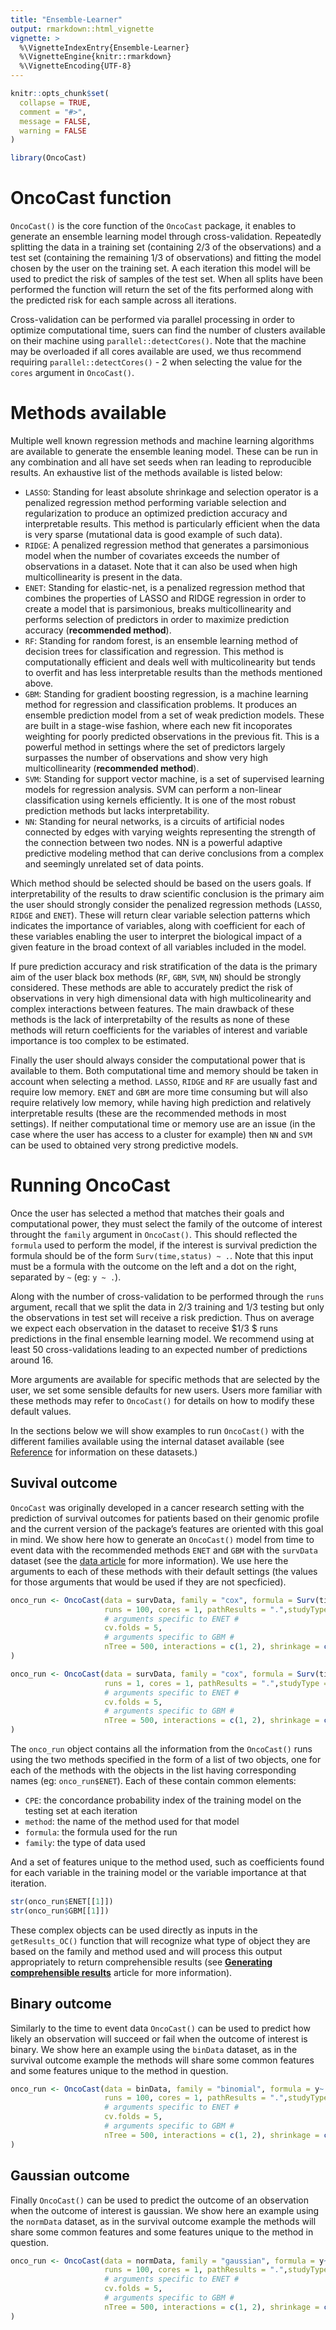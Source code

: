 ```yaml
---
title: "Ensemble-Learner"
output: rmarkdown::html_vignette
vignette: >
  %\VignetteIndexEntry{Ensemble-Learner}
  %\VignetteEngine{knitr::rmarkdown}
  %\VignetteEncoding{UTF-8}
---
```


```r
knitr::opts_chunk$set(
  collapse = TRUE,
  comment = "#>",
  message = FALSE,
  warning = FALSE
)
```

```r
library(OncoCast)
```

# OncoCast function

`OncoCast()` is the core function of the `OncoCast` package, it enables to generate an ensemble learning model through cross-validation. Repeatedly splitting the data in a training set (containing 2/3 of the observations) and a test set (containing the remaining 1/3 of observations) and fitting the model chosen by the user on the training set. A each iteration this model will be used to predict the risk of samples of the test set. When all splits have been performed the function will return the set of the fits performed along with the predicted risk for each sample across all iterations. 

Cross-validation can be performed via parallel processing in order to optimize computational time, suers can find the number of clusters available on their machine using `parallel::detectCores()`. Note that the machine may be overloaded if all cores available are used, we thus recommend requiring `parallel::detectCores()` - 2 when selecting the value for the `cores` argument in `OncoCast()`.


# Methods available

Multiple well known regression methods and machine learning algorithms are available to generate the ensemble leaning model. These can be run in any combination and all have set seeds when ran leading to reproducible results. An exhaustive list of the methods available is listed below:

- `LASSO`: Standing for least absolute shrinkage and selection operator is a penalized regression method performing variable selection and regularization to produce an optimized prediction accuracy and interpretable results. This method is particularly efficient when the data is very sparse (mutational data is good example of such data).
- `RIDGE`: A penalized regression method that generates a parsimonious model when the number of covariates exceeds the number of observations in a dataset. Note that it can also be used when high multicollinearity is present in the data.
- `ENET`: Standing for elastic-net, is a penalized regression method that combines the properties of LASSO and RIDGE regression in order to create a model that is parsimonious, breaks multicollinearity and performs selection of predictors in order to maximize prediction accuracy (<b>recommended method</b>).
- `RF`: Standing for random forest, is an ensemble learning method of decision trees for classification and regression. This method is computationally efficient and deals well with multicolinearity but tends to overfit and has less interpretable results than the methods mentioned above.
- `GBM`: Standing for gradient boosting regression, is a machine learning method for regression and classification problems. It produces an ensemble prediction model from a set of weak prediction models. These are built in a stage-wise fashion, where each new fit incoporates weighting for poorly predicted observations in the previous fit. This is a powerful method in settings where the set of predictors largely surpasses the number of observations and show very high multicollinearity (<b>recommended method</b>). 
- `SVM`: Standing for support vector machine, is a set of supervised learning models for regression analysis. SVM can perform a non-linear classification using kernels efficiently. It is one of the most robust prediction methods but lacks interpretability. 
- `NN`: Standing for neural networks, is a circuits of artificial nodes connected by edges with varying weights representing the strength of the connection between two nodes. NN is a powerful adaptive predictive modeling method that can derive conclusions from a complex and seemingly unrelated set of data points.

Which method should be selected should be based on the users goals. 
If interpretability of the results to draw scientific conclusion is the primary aim the user should strongly consider the penalized regression methods (`LASSO`, `RIDGE` and `ENET`). These will return clear variable selection patterns which indicates the importance of variables, along with coefficient for each of these variables enabling the user to interpret the biological impact of a given feature in the broad context of all variables included in the model.

If pure prediction accuracy and risk stratification of the data is the primary aim of the user black box methods (`RF`, `GBM`, `SVM`, `NN`) should be strongly considered. These methods are able to accurately predict the risk of observations in very high dimensional data with high multicolinearity and complex interactions between features. The main drawback of these methods is the lack of interpretabilty of the results as none of these methods will return coefficients for the variables of interest and variable importance is too complex to be estimated. 

Finally the user should always consider the computational power that is available to them. Both computational time and memory should be taken in account when selecting a method. `LASSO`, `RIDGE` and `RF` are usually fast and require low memory. `ENET` and `GBM` are more time consuming but will also require relatively low memory, while having high prediction and relatively interpretable results (these are the recommended methods in most settings). If neither computational time or memory use are an issue (in the case where the user has access to a cluster for example) then `NN` and `SVM` can be used to obtained very strong predictive models.



# Running OncoCast

Once the user has selected a method that matches their goals and computational power, they must select the family of the outcome of interest throught the `family` argument in `OncoCast()`. This should reflected the `formula` used to perform the model, if the interest is survival prediction the formula should be of the form `Surv(time,status) ~ .`. Note that this input must be a formula with the outcome on the left and a dot on the right, separated by `~` (eg: `y ~ .`).


Along with the number of cross-validation to be performed through the `runs` argument, recall that we split the data in 2/3 training and 1/3 testing but only the observations in test set will receive a risk prediction. Thus on average we expect each observation in the dataset to receive $1/3 \times $ runs predictions in the final ensemble learning model. We recommend using at least 50 cross-validations leading to an expected number of predictions around 16.

More arguments are available for specific methods that are selected by the user, we set some sensible defaults for new users. Users more familiar with these methods may refer to `OncoCast()` for details on how to modify these default values.

In the sections below we will show examples to run `OncoCast()` with the different families available using the internal dataset available (see [Reference](https://axelitomartin.github.io/OncoCast/reference/index.html) for information on these datasets.)

## Suvival outcome

`OncoCast` was originally developed in a cancer research setting with the prediction of survival outcomes for patients based on their genomic profile and the current version of the package's features are oriented with this goal in mind. 
We show here how to generate an `OncoCast()` model from time to event data with the recommended methods `ENET` and `GBM` with the `survData` dataset (see the [data article](https://axelitomartin.github.io/OncoCast/articles/OncoCast-Data.html) for more information). We use here the arguments to each of these methods with their default settings (the values for those arguments that would be used if they are not specficied).

```r
onco_run <- OncoCast(data = survData, family = "cox", formula = Surv(time,status)~., method = c("ENET","GBM"),
                     runs = 100, cores = 1, pathResults = ".",studyType = "example_run", save = FALSE,
                     # arguments specific to ENET #
                     cv.folds = 5, 
                     # arguments specific to GBM #
                     nTree = 500, interactions = c(1, 2), shrinkage = c(0.001, 0.01), min.node = c(10, 20)
)
```

```r
onco_run <- OncoCast(data = survData, family = "cox", formula = Surv(time,status)~., method = c("ENET","GBM"),
                     runs = 1, cores = 1, pathResults = ".",studyType = "example_run", save = FALSE,
                     # arguments specific to ENET #
                     cv.folds = 5, 
                     # arguments specific to GBM #
                     nTree = 500, interactions = c(1, 2), shrinkage = c(0.001, 0.01), min.node = c(10, 20)
)
```

The `onco_run` object contains all the information from the `OncoCast()` runs using the two methods specified in the form of a list of two objects, one for each of the methods with the objects in the list having corresponding names (eg: `onco_run$ENET`).
Each of these contain common elements:

- `CPE`: the concordance probability index of the training model on the testing set at each iteration
- `method`: the name of the method used for that model
- `formula`: the formula used for the run
- `family`: the type of data used

And a set of features unique to the method used, such as coefficients found for each variable in the training model or the variable importance at that iteration.

```r
str(onco_run$ENET[[1]])
str(onco_run$GBM[[1]])
```

These complex objects can be used directly as inputs in the `getResults_OC()` function that will recognize what type of object they are based on the family and method used and will process this output appropriately to return comprehensible results (see [**Generating comprehensible results**](https://axelitomartin.github.io/OncoCast/articles/ERisk-Prediction.html) article for more information).


## Binary outcome

Similarly to the time to event data `OncoCast()` can be used to predict how likely an observation will succeed or fail when the outcome of interest is binary. We show here an example using the `binData` dataset, as in the survival outcome example the methods will share some common features and some features unique to the method in question.

```r
onco_run <- OncoCast(data = binData, family = "binomial", formula = y~., method = c("ENET","GBM"),
                     runs = 100, cores = 1, pathResults = ".",studyType = "example_run", save = FALSE,
                     # arguments specific to ENET #
                     cv.folds = 5, 
                     # arguments specific to GBM #
                     nTree = 500, interactions = c(1, 2), shrinkage = c(0.001, 0.01), min.node = c(10, 20)
)
```

## Gaussian outcome

Finally `OncoCast()` can be used to predict the outcome of an observation when the outcome of interest is gaussian. We show here an example using the `normData` dataset, as in the survival outcome example the methods will share some common features and some features unique to the method in question.

```r
onco_run <- OncoCast(data = normData, family = "gaussian", formula = y~., method = c("ENET","GBM"),
                     runs = 100, cores = 1, pathResults = ".",studyType = "example_run", save = FALSE,
                     # arguments specific to ENET #
                     cv.folds = 5, 
                     # arguments specific to GBM #
                     nTree = 500, interactions = c(1, 2), shrinkage = c(0.001, 0.01), min.node = c(10, 20)
)
```
